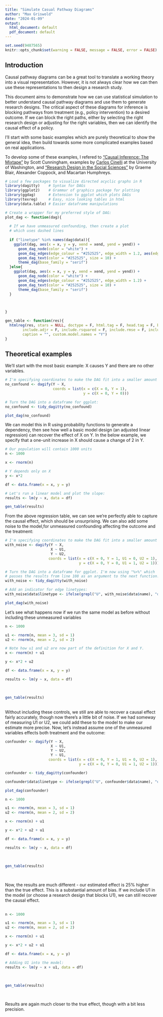 ```yaml
---
title: "Simulate Casual Pathway Diagrams"
author: "Max Griswold"
date: "2024-01-09"
output:
  html_document: default
  pdf_document: default
---
```



```r

set.seed(9487565)
knitr::opts_chunk$set(warning = FALSE, message = FALSE, error = FALSE)

```

## Introduction
Causal pathway diagrams can be a great tool to translate a working theory into a visual representation. However, it is not always clear how we can then use these representations to then design a research study. 

This document aims to demonstrate how we can use statistical simulation to better understand causal pathway diagrams and use them to generate research designs. The critical aspect of these diagrams for inference is blocking pathways from treatment (e.g., policy intervention) to a desired outcome. If we can block the right paths, either by selecting the right research design or adjusting for the right variables, then we can identify the causal effect of a policy.

I'll start with some basic examples which are purely theoretical to show the general idea, then build towards some more complicated examples based on real applications. 

To develop some of these examples, I refered to  ["Causal Inference: The Mixtape"](https://mixtape.scunning.com/03-directed_acyclical_graphs) by Scott Cunningham, examples by [Carlos Cinelli](https://carloscinelli.com/) at the University of Washington, and ["Research Design in the Social Sciences"](https://book.declaredesign.org/) by Graeme Blair, Alexander Coppock, and Macartan Humphreys.

```r

# Load a few packages to visualize directed acyclic graphs in R
library(dagitty)    # Syntax for DAGs
library(ggplot2)    # Grammar of graphics package for plotting
library(ggdag)      # Extension to ggplot which plots DAGs
library(texreg)     # Easy, nice looking tables in html
library(data.table) # Easier dataframe manipulations

# Create a wrapper for my preferred style of DAG:
plot_dag <- function(dag){
  
  # If we have unmeasured confounding, then create a plot
  # which uses dashed lines
  
  if ("linetype" %in% names(dag$data)){
    ggplot(dag, aes(x = x, y = y, xend = xend, yend = yend)) +
      geom_dag_node(color = "white") +
      geom_dag_edges(edge_colour = "#252525", edge_width = 1.2, aes(edge_linetype = linetype)) +
      geom_dag_text(color = "#252525", size = 10) +
      theme_dag(base_family = "serif")
  }else{
    ggplot(dag, aes(x = x, y = y, xend = xend, yend = yend)) +
      geom_dag_node(color = "white") +
      geom_dag_edges(edge_colour = "#252525", edge_width = 1.2) +
      geom_dag_text(color = "#252525", size = 10) +
      theme_dag(base_family = "serif")
  }
  

  
}

gen_table <- function(res){
  htmlreg(res, stars = NULL, doctype = F, html.tag = F, head.tag = F, body.tag = F,
        include.adjr = F, include.rsquared = F, include.rmse = F, include.nobs = F,
        caption = "", custom.model.names = "Y")
}

```

## Theoretical examples

We'll start with the most basic example: X causes Y and there are no other variables. 

```r

# I'm specifying coordinates to make the DAG fit into a smaller amount of space.
no_confound <- dagify(Y ~ X, 
                      coords = list(x = c(X = 0, Y = 1), 
                                    y = c(X = 0, Y = 0)))

# Turn the DAG into a dataframe for ggplot:
no_confound <- tidy_dagitty(no_confound)

plot_dag(no_confound)

```

We can model this in R using probability functions to generate a dependency, then see how well a basic model design (an adjusted linear regression) can recover the effect of X on Y. In the below example, we specify that a one-unit increase in X should cause a change of 2 in Y.

```r

# Our population will contain 1000 units
n <- 1000

x <- rnorm(n)

# Y depends only on X
y <- x*2

df <- data.frame(x = x, y = y)

# Let's run a linear model and plot the slope:
results <- lm(y ~ x, data = df)

```

```r
gen_table(results)
```

From the above regression table, we can see we're perfectly able to capture the causal effect, which should be unsurprising. We can also add some noise to the model,for unmeasured confounding affecting the outcome and the treatment:


```r

# I'm specifying coordinates to make the DAG fit into a smaller amount of space.
with_noise <- dagify(Y ~ X, 
                     X ~ U1,
                     Y ~ U2,
                    coords = list(x = c(X = 0, Y = 1, U1 = 0, U2 = 1), 
                                  y = c(X = 0, Y = 0, U1 = 1, U2 = 1)))

# Turn the DAG into a dataframe for ggplot. I'm now using "%>%" which
# passes the results from line 108 as an argument to the next function.
with_noise <- tidy_dagitty(with_noise)

# Add an indicator for edge linetypes:
with_noise$data$linetype <- ifelse(grepl("U", with_noise$data$name), "dashed", "solid")

plot_dag(with_noise)
```

Let's see what happens now if we run the same model as before without including these unmeasured variables


```r

n <- 1000

u1 <- rnorm(n, mean = 3, sd = 1)
u2 <- rnorm(n, mean = 2, sd = 2)

# Note how u1 and u2 are now part of the definition for X and Y.
x <- rnorm(n) + u1

y <- x*2 + u2

df <- data.frame(x = x, y = y)

results <- lm(y ~ x, data = df)

```
\
```r
gen_table(results)
```
\
Without including these controls, we still are able to recover a causal effect fairly accurately, though now there's a little bit of noise. If we had someway of measuring U1 or U2, we could add these to the model to make our estimate more precise. Now, let's instead assume one of the unmeasured variables effects both treatment and the outcome:
\

```r

confounder <- dagify(Y ~ X, 
                     X ~ U1,
                     Y ~ U2,
                     Y ~ U1,
                    coords = list(x = c(X = 0, Y = 1, U1 = 0, U2 = 1), 
                                  y = c(X = 0, Y = 0, U1 = 1, U2 = 1)))

confounder <- tidy_dagitty(confounder)

confounder$data$linetype <- ifelse(grepl("U", confounder$data$name), "dashed", "solid")

plot_dag(confounder)

```

```r

n <- 1000

u1 <- rnorm(n, mean = 3, sd = 1)
u2 <- rnorm(n, mean = 2, sd = 2)

x <- rnorm(n) + u1

y <- x*2 + u2 + u1

df <- data.frame(x = x, y = y)

results <- lm(y ~ x, data = df)

```
\

```r
gen_table(results)
```
\

Now, the results are much different - our estimated effect is 25% higher than the true effect. This is a substantial amount of bias. If we include U1 in the model (or choose a research design that blocks U1), we can still recover the causal effect.
\
\

```r

n <- 1000

u1 <- rnorm(n, mean = 3, sd = 1)
u2 <- rnorm(n, mean = 2, sd = 2)

x <- rnorm(n) + u1

y <- x*2 + u2 + u1

df <- data.frame(x = x, y = y)

# Adding U1 into the model:
results <- lm(y ~ x + u1, data = df)

```
\

```r
gen_table(results)
```
\

Results are again much closer to the true effect, though with a bit less precision. 